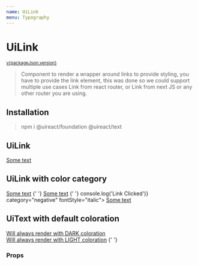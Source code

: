 ```yaml
---
name: UiLink
menu: Typography
---
```





# UiLink

<sup>
  <a href="https://github.com/inavac182/ui-react/blob/main/packages/text/" target="_blank">
    v{packageJson.version}
  </a>
</sup>

> Component to render a wrapper around links to provide styling, you have to provide the link element, this was done so we could support
> multiple use cases Link from react router, or Link from next JS or any other router you are using.

## Installation

> npm i @uireact/foundation @uireact/text

## UiLink

<Playground>
  <UiLink>
    <a href="https://uireact.io/">Some text</a>
  </UiLink>
</Playground>

## UiLink with color category

<Playground>
  <UiLink category="error">
    <a href="https://uireact.io/">Some text</a>
  </UiLink>{' '}
  <UiLink category="positive">
    <a href="https://uireact.io/">Some text</a>
  </UiLink>{' '}
  <UiLink handleClick={() => console.log('Link Clicked')} category="negative" fontStyle="italic">
    <a href="https://uireact.io/">Some text</a>
  </UiLink>
</Playground>

## UiText with default coloration

<Playground>
  <UiLink coloration="dark">
    <a href="https://uireact.io/">Will always render with DARK coloration</a>
  </UiLink>
  <br />
  <UiLink coloration="light">
    <a href="https://uireact.io/">Will always render with LIGHT coloration</a>
  </UiLink>{' '}
</Playground>

### Props

<Props of={UiLink} />
